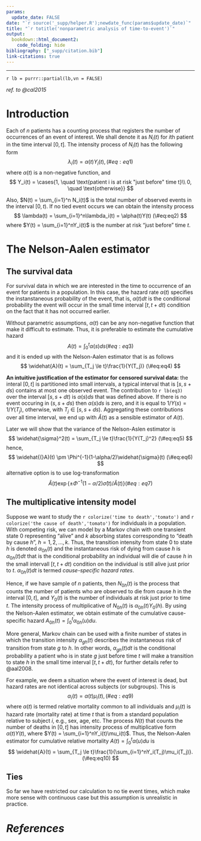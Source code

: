 ```yaml
---
params:
  update_date: FALSE
date: "`r source('_supp/helper.R');newdate_func(params$update_date)`"
title: "`r totitle('nonparametric analysis of time-to-event')`"
output: 
  bookdown::html_document2:
    code_folding: hide
bibliography: ["_supp/citation.bib"]
link-citations: true
---
```


\newcommand{\bf}[1]{\boldsymbol{#1}}
\newcommand{\hat}[1]{\widehat{#1}}
\newcommand{\mm}[1]{\mathbb{#1}}
\newcommand{\bar}[1]{\overline{#1}}
\newcommand{\tp}[1]{{#1}^{\top}}

\def\E{\Bbb{E}}
\def\V{\Bbb{V}}
\def\P{\Bbb{P}}
\def\I{{\large\unicode{x1D7D9}}}
\def\indep{\perp\!\!\!\!\perp}
\newcommand{\overeq}[2]{\stackrel{#1}{#2}}
\def\epsilon{\varepsilon} 

---

`r lb = purrr::partial(lb,vn = FALSE)`

*ref. to @cal2015*

# Introduction

Each of $n$ patients has a counting process that registers the number of occurrences of an event of interest. We shall denote it as $N_i(t)$ for $i$th patient in the time interval $[0,t]$. The intensity process of $N_i(t)$ has the following form 
$$
\lambda_i(t) = \alpha(t)Y_i(t), 
(\#eq:eq1)
$$
where $\alpha(t)$ is a non-negative function, and
$$
Y_i(t) = \cases{1, \quad \text{patient i is at risk "just before" time t}\\
0, \quad \text{otherwise}}
$$

Also, $N(t) = \sum_{i=1}^n N_i(t)$ is the total number of observed events in the interval $[0,t)$. If no tied event occurs we can obtain the intensity process
$$
\lambda(t) = \sum_{i=1}^n\lambda_i(t) = \alpha(t)Y(t)
(\#eq:eq2)
$$
where $Y(t) = \sum_{i=1}^nY_i(t)$ is the number at risk "just before" time $t$.

# The Nelson-Aalen estimator

## The survival data

For survival data in which we are interested in the time to occurrence of an event for patients in a population. In this case, the hazard rate $\alpha(t)$ specifies the instanstaneous probability of the event, that is, $\alpha(t)dt$ is the conditional probability the event will occur in the small time interval $[t,t+dt)$ condition on the fact that it has not occurred earlier. 

Without parametric assumptions, $\alpha(t)$ can be any non-negative function that make it difficult to estimate. Thus, it is preferable to estimate the cumulative hazard
$$
A(t) = \int_0^t\alpha(s)ds
(\#eq:eq3)
$$
and it is ended up with the Nelson-Aalen estimator that is as follows
$$
\hat{A}(t) = \sum_{T_j \le t}\frac{1}{Y(T_j)}
(\#eq:eq4)
$$

__An intuitive justification of the estimator for censored survival data:__ the interal $[0,t]$ is partitioned into small intervals, a typical interval that is  $[s,s+ds)$  contains at most one observed event. The contribution to `r lb(eq3)` over the interval $[s,s+dt)$ is $\alpha(s)ds$ that was defined above. If there is no event occuring in $(s,s+ds)$ then $\alpha(s)ds$ is zero, and it is equal to $1/Y(s) = 1/Y(T_j)$, otherwise, with $T_j \in [s,s+ds)$. Aggregating these contributions over all time interval, we end up with $\hat{A}(t)$ as a sensible estimator of $A(t)$. 

Later we will show that the variance of the Nelson-Aslen estimator is 
$$
\hat{\sigma}^2(t) = \sum_{T_j \le t}\frac{1}{Y(T_j)^2}
(\#eq:eq5)
$$
hence,
$$
\hat(A)(t) \pm \Phi^{-1}(1-\alpha/2)\hat{\sigma}(t)
(\#eq:eq6)
$$
alternative option is to use log-transformation
$$
\hat{A}(t)\exp\{\pm \Phi^{-1}(1-\alpha/2)\hat{\sigma}(t)/\hat{A}(t)\}
(\#eq:eq7)
$$

## The multiplicative intensity model

Suppose we want to study the `r colorize('time to death','tomato')` and `r colorize('the cause of death','tomato')` for individuals in a population. With competing risk, we can model by a Markov chain with one transient state $0$ representing "alive" and $k$ absorbing states corresponding to "death by cause $h$", $h = 1,2,\dots,k$. Thus, the transition intensity from state 0 to state $h$ is denoted $\alpha_{0h}(t)$ and the instantaneous risk of dying from cause $h$ is $\alpha_{0h}(t)dt$ that is the conditional probability an individual will die of cause $h$ in the small intervall $[t,t+dt)$ condition on the individual is still alive just prior to $t$. $\alpha_{0h}(t)dt$ is termed _cause-specific hazard rates_.

Hence, if we have  sample of $n$ patients, then $N_{0h}(t)$ is the process that counts the number of patients who are observed to die from cause $h$ in the interval $[0,t]$, and $Y_0(t)$ is the number of individuals at risk just prior to time $t$. The intensity process of multiplicative of $N_{0h}(t)$ is $\alpha_{0h}(t)Y_0(h)$. By using the Nelson-Aalen estimator, we obtain estimate of the cumulative cause-specific hazard $A_{0h}(t) = \int_0^t \alpha_{0h}(u)du$.

More general, Markov chain can be used with a finite number of states in which the transition intensity $\alpha_{gh}(t)$ describes the instantaneous risk of transition from state $g$ to $h$. In other words, $\alpha_{gh}(t)dt$ is the conditional probability a patient who is in state $g$ just before time $t$ will make a transition to state $h$ in the small time interval $[t,t+dt)$, for further details refer to @aal2008. 

For example, we deem a situation where the event of interest is dead, but hazard rates are not identical across subjects (or subgroups). This is 
$$
\alpha_i(t) = \alpha(t)\mu_i(t),
(\#eq:eq9)
$$
where $\alpha(t)$ is termed relative mortality common to all individuals and $\mu_i(t)$ is hazard rate (mortality rate) at time $t$ that is from a standard population relative to subject $i$, e.g., sex, age, etc. The process $N(t)$ that counts the number of deaths in $[0,t]$ has intensity process of multiplicative form $\alpha(t)Y(t)$, where $Y(t) = \sum_{i=1}^nY_i(t)\mu_i(t)$. Thus, the Nelson-Aalen estimator for cumulative relative mortality $A(t) = \int_0^t\alpha(u)du$ is 
$$
\hat{A}(t) = \sum_{T_j \le t}\frac{1}{\sum_{i=1}^nY_i(T_j)\mu_i(T_j)}.
(\#eq:eq10)
$$

## Ties

So far we have restricted our calculation to no tie event times, which make more sense with continuous case but this assumption is unrealistic in practice.  




<!-- ------------------------------------------------------------------------------------ -->
# _References_ {-}
